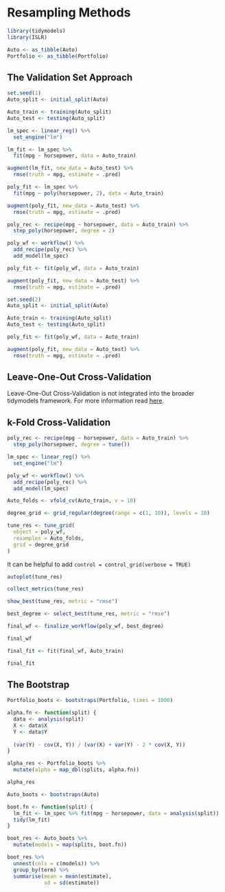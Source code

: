 # Resampling Methods

```r
library(tidymodels)
library(ISLR)

Auto <- as_tibble(Auto)
Portfolio <- as_tibble(Portfolio)
```


## The Validation Set Approach

```r
set.seed(1)
Auto_split <- initial_split(Auto)

Auto_train <- training(Auto_split)
Auto_test <- testing(Auto_split)
```

```r
lm_spec <- linear_reg() %>%
  set_engine("lm")
```

```r
lm_fit <- lm_spec %>% 
  fit(mpg ~ horsepower, data = Auto_train)
```

```r
augment(lm_fit, new_data = Auto_test) %>%
  rmse(truth = mpg, estimate = .pred)
```

```r
poly_fit <- lm_spec %>% 
  fit(mpg ~ poly(horsepower, 2), data = Auto_train)
```

```r
augment(poly_fit, new_data = Auto_test) %>%
  rmse(truth = mpg, estimate = .pred)
```

```r
poly_rec <- recipe(mpg ~ horsepower, data = Auto_train) %>%
  step_poly(horsepower, degree = 2)

poly_wf <- workflow() %>%
  add_recipe(poly_rec) %>%
  add_model(lm_spec)

poly_fit <- fit(poly_wf, data = Auto_train)
```

```r
augment(poly_fit, new_data = Auto_test) %>%
  rmse(truth = mpg, estimate = .pred)
```

```r
set.seed(2)
Auto_split <- initial_split(Auto)

Auto_train <- training(Auto_split)
Auto_test <- testing(Auto_split)
```

```r
poly_fit <- fit(poly_wf, data = Auto_train)

augment(poly_fit, new_data = Auto_test) %>%
  rmse(truth = mpg, estimate = .pred)
```

## Leave-One-Out Cross-Validation

Leave-One-Out Cross-Validation is not integrated into the broader tidymodels framework. For more information read [here](https://www.tmwr.org/resampling.html#leave-one-out-cross-validation).

## k-Fold Cross-Validation

```r
poly_rec <- recipe(mpg ~ horsepower, data = Auto_train) %>%
  step_poly(horsepower, degree = tune())
```

```r
lm_spec <- linear_reg() %>%
  set_engine("lm")

poly_wf <- workflow() %>%
  add_recipe(poly_rec) %>%
  add_model(lm_spec)

Auto_folds <- vfold_cv(Auto_train, v = 10)

degree_grid <- grid_regular(degree(range = c(1, 10)), levels = 10)

tune_res <- tune_grid(
  object = poly_wf, 
  resamples = Auto_folds, 
  grid = degree_grid
)
```

It can be helpful to add `control = control_grid(verbose = TRUE)` 

```r
autoplot(tune_res)
```

```r
collect_metrics(tune_res)
```
```r
show_best(tune_res, metric = "rmse")
```

```r
best_degree <- select_best(tune_res, metric = "rmse")
```

```r
final_wf <- finalize_workflow(poly_wf, best_degree)

final_wf
```

```r
final_fit <- fit(final_wf, Auto_train)

final_fit
```

## The Bootstrap

```r
Portfolio_boots <- bootstraps(Portfolio, times = 1000)

alpha.fn <- function(split) {
  data <- analysis(split)
  X <- data$X
  Y <- data$Y
  
  (var(Y) - cov(X, Y)) / (var(X) + var(Y) - 2 * cov(X, Y))
}

alpha_res <- Portfolio_boots %>%
  mutate(alpha = map_dbl(splits, alpha.fn))

alpha_res
```

```r
Auto_boots <- bootstraps(Auto)

boot.fn <- function(split) {
  lm_fit <- lm_spec %>% fit(mpg ~ horsepower, data = analysis(split))
  tidy(lm_fit)
}

boot_res <- Auto_boots %>%
  mutate(models = map(splits, boot.fn))

boot_res %>%
  unnest(cols = c(models)) %>%
  group_by(term) %>%
  summarise(mean = mean(estimate),
            sd = sd(estimate))
```
